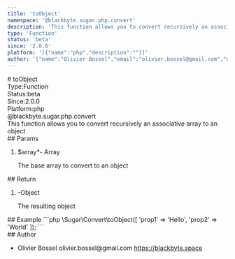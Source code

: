 ```yaml
---
title: 'toObject'
namespace: '@blackbyte.sugar.php.convert'
description: 'This function allows you to convert recursively an associative array to an object'
type: 'Function'
status: 'beta'
since: '2.0.0'
platform: '[{"name":"php","description":""}]'
author: '{"name":"Olivier Bossel","email":"olivier.bossel@gmail.com","url":"https://blackbyte.space"}'
---
```

<div class="docmap -mdx">
# toObject
<div class="docmap_metas">
<div class="docmap_type"><span class="docmap_type-label">Type:</span><span class="docmap_type-value">Function</span></div>
<div class="docmap_status"><span class="docmap_status-label">Status:</span><span class="docmap_status-value -beta">beta</span></div>
<div class="docmap_since"><span class="docmap_since-label">Since:</span><span class="docmap_since-value">2.0.0</span></div>
<div class="docmap_platform"><span class="docmap_platform-label">Platform:</span><span class="docmap_platform-value -php">php</span></div>
</div>
<div class="docmap_namespace">@blackbyte.sugar.php.convert</div>
<div class="docmap_description typo-lead typo-format">
This function allows you to convert recursively an associative array to an object
</div>
<div class="docmap_params">
## Params
<ol class="docmap_list">
<li class="docmap_item">
<span class="docmap_name">$array<span class="docmap_required">*</span></span><span class="docmap_default">-</span> <span class="docmap_type">Array</span>
<p class="docmap_description">The base array to convert to an object</p>
</li>
</ol>
</div>
<div class="docmap_return">
## Return
<ol class="docmap_list">
<li class="docmap_item">
<span class="docmap_default">-</span><span class="docmap_type">Object</span>
<p class="docmap_description">The resulting object</p>
</li>
</ol>
</div>
<div class="docmap_examples">
## Example
<s-code language="php" header>
```php
\Sugar\Convert\toObject([
   'prop1' => 'Hello',
   'prop2' => 'World'
]);
```
</s-code>
</div>
<div class="docmap_author">
## Author
<ul class="docmap_list">
<li class="docmap_item">
<span class="docmap_name">Olivier Bossel</span>
<span class="docmap_email">olivier.bossel@gmail.com</span>
<a href="https://blackbyte.space" target="_blank" class="docmap_url">https://blackbyte.space</a>
</li>
</ul>
</div>
</div>